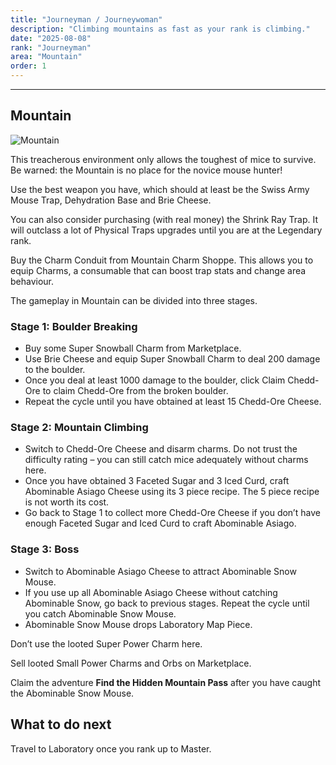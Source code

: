 ```yaml
---
title: "Journeyman / Journeywoman"
description: "Climbing mountains as fast as your rank is climbing."
date: "2025-08-08"
rank: "Journeyman"
area: "Mountain"
order: 1
---
```



---

## Mountain

![Mountain](/images/locations/mountain.png)
<p class="location-description">This treacherous environment only allows the toughest of mice to survive. Be warned: the Mountain is no place for the novice mouse hunter!</p>

Use the best weapon you have, which should at least be the Swiss Army Mouse Trap, Dehydration Base and Brie Cheese.

You can also consider purchasing (with real money) the Shrink Ray Trap. It will outclass a lot of Physical Traps upgrades until you are at the Legendary rank.

Buy the Charm Conduit from Mountain Charm Shoppe. This allows you to equip Charms, a consumable that can boost trap stats and change area behaviour.

The gameplay in Mountain can be divided into three stages.

### Stage 1: Boulder Breaking

- Buy some Super Snowball Charm from Marketplace.
- Use Brie Cheese and equip Super Snowball Charm to deal 200 damage to the boulder.
- Once you deal at least 1000 damage to the boulder, click Claim Chedd-Ore to claim Chedd-Ore from the broken boulder.
- Repeat the cycle until you have obtained at least 15 Chedd-Ore Cheese.

### Stage 2: Mountain Climbing

- Switch to Chedd-Ore Cheese and disarm charms. Do not trust the difficulty rating – you can still catch mice adequately without charms here.
- Once you have obtained 3 Faceted Sugar and 3 Iced Curd, craft Abominable Asiago Cheese using its 3 piece recipe. The 5 piece recipe is not worth its cost.
- Go back to Stage 1 to collect more Chedd-Ore Cheese if you don’t have enough Faceted Sugar and Iced Curd to craft Abominable Asiago.

### Stage 3: Boss

- Switch to Abominable Asiago Cheese to attract Abominable Snow Mouse.
- If you use up all Abominable Asiago Cheese without catching Abominable Snow, go back to previous stages. Repeat the cycle until you catch Abominable Snow Mouse.
- Abominable Snow Mouse drops Laboratory Map Piece.

Don’t use the looted Super Power Charm here.

Sell looted Small Power Charms and Orbs on Marketplace.

Claim the adventure **Find the Hidden Mountain Pass** after you have caught the Abominable Snow Mouse.

## What to do next

Travel to Laboratory once you rank up to Master.